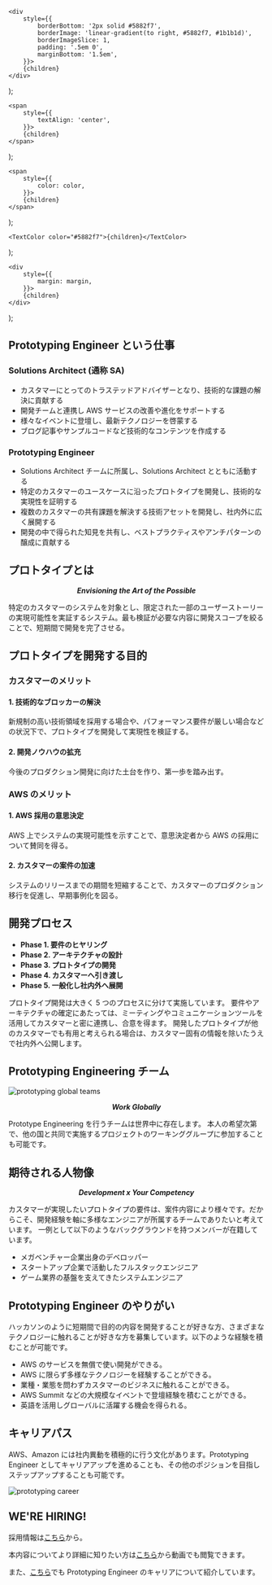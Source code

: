     <div
        style={{
            borderBottom: '2px solid #5882f7',
            borderImage: 'linear-gradient(to right, #5882f7, #1b1b1d)',
            borderImageSlice: 1,
            padding: '.5em 0',
            marginBottom: '1.5em',
        }}>
        {children}
    </div>
);

    <span
        style={{
            textAlign: 'center',
        }}>
        {children}
    </span>
);

    <span
        style={{
            color: color,
        }}>
        {children}
    </span>
);

    <TextColor color="#5882f7">{children}</TextColor>
);

    <div
        style={{
            margin: margin,
        }}>
        {children}
    </div>
);

<Section>

<Margin margin="10px 0 30px 0">

## Prototyping Engineer という仕事

</Margin>

<TextPrimary>

<Margin margin="0 0 20px 0">

### Solutions Architect (通称 SA)

</Margin>

</TextPrimary>

- カスタマーにとってのトラステッドアドバイザーとなり、技術的な課題の解決に貢献する
- 開発チームと連携し AWS サービスの改善や進化をサポートする
- 様々なイベントに登壇し、最新テクノロジーを啓蒙する
- ブログ記事やサンプルコードなど技術的なコンテンツを作成する

<TextPrimary>

<Margin margin="0 0 20px 0">

### Prototyping Engineer

</Margin>

</TextPrimary>

- Solutions Architect チームに所属し、Solutions Architect とともに活動する
- 特定のカスタマーのユースケースに沿ったプロトタイプを開発し、技術的な実現性を証明する
- 複数のカスタマーの共有課題を解決する技術アセットを開発し、社内外に広く展開する
- 開発の中で得られた知見を共有し、ベストプラクティスやアンチパターンの醸成に貢献する

</Section>

<Section>

## プロトタイプとは

<Center>

<TextPrimary>

**_Envisioning the Art of the Possible_**

</TextPrimary>

</Center>

特定のカスタマーのシステムを対象とし、限定された一部のユーザーストーリーの実現可能性を実証するシステム。最も検証が必要な内容に開発スコープを絞ることで、短期間で開発を完了させる。

</Section>

<Section>

## プロトタイプを開発する目的

<Margin margin="30px 0 20px 0">

<TextPrimary>

### カスタマーのメリット

</TextPrimary>

</Margin>

#### 1. 技術的なブロッカーの解決

新規制の高い技術領域を採用する場合や、パフォーマンス要件が厳しい場合などの状況下で、プロトタイプを開発して実現性を検証する。

#### 2. 開発ノウハウの拡充

今後のプロダクション開発に向けた土台を作り、第一歩を踏み出す。

<Margin margin="30px 0 20px 0">

<TextPrimary>

### AWS のメリット

</TextPrimary>

</Margin>

#### 1. AWS 採用の意思決定

AWS 上でシステムの実現可能性を示すことで、意思決定者から AWS の採用について賛同を得る。

#### 2. カスタマーの案件の加速

システムのリリースまでの期間を短縮することで、カスタマーのプロダクション移行を促進し、早期事例化を図る。

</Section>

<Section>

<Margin margin="0 0 30px 0">

## 開発プロセス

</Margin>

- **Phase 1. 要件のヒヤリング**
- **Phase 2. アーキテクチャの設計**
- **Phase 3. プロトタイプの開発**
- **Phase 4. カスタマーへ引き渡し**
- **Phase 5. 一般化し社内外へ展開**

プロトタイプ開発は大きく 5 つのプロセスに分けて実施しています。
要件やアーキテクチャの確定にあたっては、ミーティングやコミュニケーションツールを活用してカスタマーと密に連携し、合意を得ます。
開発したプロトタイプが他のカスタマーでも有用と考えられる場合は、カスタマー固有の情報を除いたうえで社内外へ公開します。

</Section>

<Section>

## Prototyping Engineering チーム

![prototyping global teams](./proto-teams.png)

<Center>

<TextPrimary>

**_Work Globally_**

</TextPrimary>

</Center>

Prototype Engineering を行うチームは世界中に存在します。
本人の希望次第で、他の国と共同で実施するプロジェクトのワーキンググループに参加することも可能です。

</Section>

<Section>

<Margin margin="0 0 30px 0">

## 期待される人物像

</Margin>

<Center>

<TextPrimary>

**_Development x Your Competency_**

</TextPrimary>

</Center>

カスタマーが実現したいプロトタイプの要件は、案件内容により様々です。だからこそ、開発経験を軸に多様なエンジニアが所属するチームでありたいと考えています。
一例として以下のようなバックグラウンドを持つメンバーが在籍しています。

- メガベンチャー企業出身のデベロッパー
- スタートアップ企業で活動したフルスタックエンジニア
- ゲーム業界の基盤を支えてきたシステムエンジニア

</Section>

<Section>

<Margin margin="0 0 30px 0">

## Prototyping Engineer のやりがい

</Margin>

ハッカソンのように短期間で目的の内容を開発することが好きな方、さまざまなテクノロジーに触れることが好きな方を募集しています。以下のような経験を積むことが可能です。

- AWS のサービスを無償で使い開発ができる。
- AWS に限らず多様なテクノロジーを経験することができる。
- 業種・業態を問わずカスタマーのビジネスに触れることができる。
- AWS Summit などの大規模なイベントで登壇経験を積むことができる。
- 英語を活用しグローバルに活躍する機会を得られる。

</Section>

<Section>

<Margin margin="0 0 30px 0">

## キャリアパス

</Margin>

AWS、Amazon には社内異動を積極的に行う文化があります。Prototyping Engineer としてキャリアアップを進めることも、その他のポジションを目指しステップアップすることも可能です。

![prototyping career](./proto-career.png)

</Section>

<Section>

<Margin margin="0 0 30px 0">

## WE'RE HIRING!

採用情報は[こちら](https://amazon.jobs/)から。

本内容についてより詳細に知りたい方は[こちら](https://www.gotostage.com/channel/2402d1ae900244309d53de651c86049f/recording/849c7aa3a7874024a66f29bdd9a26103/watch)から動画でも閲覧できます。

また、[こちら](https://aws.amazon.com/jp/careers/teams/solutionsarchitect/employee5/)でも Prototyping Engineer のキャリアについて紹介しています。

</Margin>

</Section>
